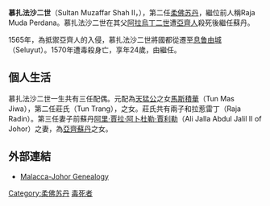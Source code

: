 {{Infobox monarch
| name           = 慕扎法沙二世
| title          = 柔佛蘇丹
| image          =
| caption        =
| reign          = 柔佛蘇丹：1564年–1570年
| coronation     = 1564年
| predecessor    = [[阿拉烏丁二世|阿拉烏丁二世]]
| successor      = {{tsl|en|Abdul Jalil I of Johor|阿卜杜勒·賈利勒一世}}|
| spouse         = Tun Mas Jiwa, Tun Trang
| issue          =
| royal house    =
| father         = [[阿拉烏丁二世|阿拉烏丁二世]]
| descendant of  = [[马六甲苏丹王朝|马六甲苏丹王朝]]
| birth_date     = 1546年
| birth_place    =
| death_date     = 1570年
| death_place    =
| buried         =
| religion       = [[遜尼派|遜尼派]]
}}

'''慕扎法沙二世'''（Sultan Muzaffar Shah II，{{bd|1546年||1570年}}），第二任[[柔佛苏丹|柔佛苏丹]]，繼位前人稱Raja Muda Perdana。慕扎法沙二世在其父[[阿拉烏丁二世|阿拉烏丁二世]]遭[[亞齊蘇丹國|亞齊人]]殺死後繼任蘇丹。

1565年，為抵禦亞齊人的入侵，慕扎法沙二世將國都從{{tsl|en|Johor Lama|柔佛拉馬}}遷至[[息鲁由城|息鲁由城]]（Seluyut）。1570年遭毒殺身亡，享年24歲，由{{tsl|en|Abdul Jalil I of Johor|阿卜杜勒·賈利勒一世}}繼任。

==個人生活==
慕扎法沙二世一生共有三任配偶。元配為[[天猛公|天猛公]]之女[[馬斯積華|馬斯積華]]（Tun Mas Jiwa），第二任莊氏（Tun Trang），{{tsl|en|Tun Ali|敦阿里}}之女。莊氏共有兩子{{tsl|en|Abdul Jalil I of Johor|阿卜杜勒·賈利勒一世}}和拉惹雷丁（Raja Radin）。第三任妻子前蘇丹[[阿里·賈拉·阿卜杜勒·賈利勒|阿里·賈拉·阿卜杜勒·賈利勒]]（Ali Jalla Abdul Jalil II of Johor）之妻，為[[亞齊蘇丹國|亞齊蘇丹]]之女。

==外部連結==
* [http://www.4dw.net/royalark/Malaysia/malacca2.htm Malacca-Johor Genealogy] {{Wayback|url=http://www.4dw.net/royalark/Malaysia/malacca2.htm |date=20080621130526 }}

{{S-start}}
{{S-hou|馬六甲柔佛王朝|}}
{{S-reg|}}
{{S-bef|before=[[阿拉烏丁二世|阿拉烏丁二世]]}}
{{S-ttl|title=[[柔佛苏丹|柔佛苏丹]]|years=1564年–1570年}}
{{S-aft|after={{tsl|en|Abdul Jalil I of Johor|阿卜杜勒·賈利勒一世}}}}
{{end}}

{{DEFAULTSORT:Muzaffar 02 Of Johor}}
[[Category:柔佛苏丹|Category:柔佛苏丹]]
[[Category:毒死者|毒死者]]